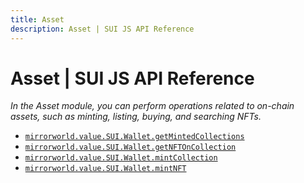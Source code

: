 ```yaml
---
title: Asset
description: Asset | SUI JS API Reference
---
```


# Asset | SUI JS API Reference
*In the Asset module, you can perform operations related to on-chain assets, such as minting, listing, buying, and searching NFTs.*

- [`mirrorworld.value.SUI.Wallet.getMintedCollections`](/api-reference/android/sui/asset/getMintedCollections)
- [`mirrorworld.value.SUI.Wallet.getNFTOnCollection`](/api-reference/android/sui/asset/getNFTOnCollection)
- [`mirrorworld.value.SUI.Wallet.mintCollection`](/api-reference/android/sui/asset/mintCollection)
- [`mirrorworld.value.SUI.Wallet.mintNFT`](/api-reference/android/sui/asset/mintNFT)